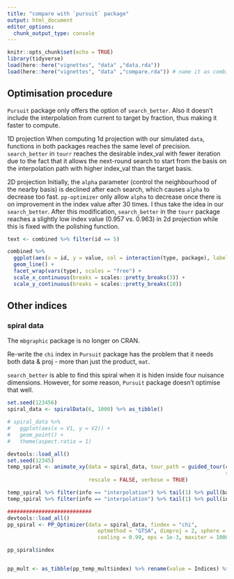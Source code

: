 ```yaml
---
title: "compare with `pursuit` package"
output: html_document
editor_options: 
  chunk_output_type: console
---
```


```r
knitr::opts_chunk$set(echo = TRUE)
library(tidyverse)
load(here::here("vignettes", "data" ,"data.rda"))
load(here::here("vignettes", "data" ,"compare.rda")) # name it as combined
```

## Optimisation procedure 

`Pursuit` package only offers the option of `search_better`. Also it doesn't include the interpolation from current to target by fraction, thus making it faster to compute.

1D projection 
When computing 1d projection with our simulated `data`, functions in both packages reaches the same level of precision. `search_better` in `tourr` reaches the desirable index_val with fewer iteration due to the fact that it allows the next-round search to start from the basis on the interpolation path with higher index_val than the target basis.

2D projection
Initially, the `alpha` parameter (control the neighbourhood of the nearby basis) is declined after each search, which causes `alpha` to decrease too fast. `pp-optimizer` only allow `alpha` to decrease once there is on improvement in the index value after 30 times. I thus take the idea in our `search_better`. After this modification, `search_better` in the `tourr` package reaches a slightly low index value (0.957 vs. 0.963) in 2d projection while this is fixed with the polishing function.


```r
text <- combined %>% filter(id == 5)

combined %>%
  ggplot(aes(x = id, y = value, col = interaction(type, package), label = paste0(type,"_", package))) +
  geom_line() +
  facet_wrap(vars(type), scales = "free") +
  scale_x_continuous(breaks = scales::pretty_breaks(3)) +
  scale_y_continuous(breaks = scales::pretty_breaks(10))


```

## Other indices 

### spiral data


The `mbgraphic` package is no longer on CRAN.

Re-write the `chi` index in `Pursuit` package has the problem that it needs both data & proj - more than just the product, `mat`. 

`search_better` is able to find this spiral when it is hiden inside four nuisance dimensions. However, for some reason, `Pursuit` package doesn't optimise that well.


```r
set.seed(123456)
spiral_data <- spiralData(6, 1000) %>% as_tibble()

# spiral_data %>%
#   ggplot(aes(x = V1, y = V2)) +
#   geom_point() +
#   theme(aspect.ratio = 1)

devtools::load_all()
set.seed(12345)
temp_spiral <- animate_xy(data = spiral_data, tour_path = guided_tour(chi(), d = 2,
                                                                      search_f =  search_better, max.tries = 1000),
                          rescale = FALSE, verbose = TRUE)

temp_spiral %>% filter(info == "interpolation") %>% tail(1) %>% pull(basis)
temp_spiral %>% filter(info == "interpolation") %>% tail(1) %>% pull(index_val)

###########################
devtools::load_all()
pp_spiral <- PP_Optimizer(data = spiral_data, findex = "chi",
                             optmethod = "GTSA", dimproj = 2, sphere = FALSE,
                             cooling = 0.99, eps = 1e-3, maxiter = 1000, half = 30)

pp_spiral$index


pp_mult <- as_tibble(pp_temp_mult$index) %>% rename(value = Indices) %>% mutate(type = "mult", package = "pursuit")




```

```r

```

